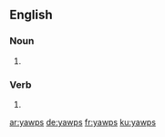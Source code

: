 ==English==

===Noun===
{{head|en|noun plural form}}

# {{plural of|yawp|lang=en}}

===Verb===
{{head|en|verb form}}

# {{en-third-person singular of|yawp}}

[[ar:yawps]]
[[de:yawps]]
[[fr:yawps]]
[[ku:yawps]]